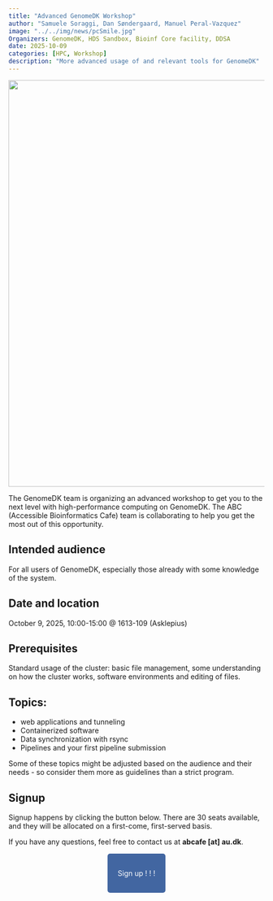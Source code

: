 ```yaml
---
title: "Advanced GenomeDK Workshop"
author: "Samuele Soraggi, Dan Søndergaard, Manuel Peral-Vazquez"
image: "../../img/news/pcSmile.jpg"
Organizers: GenomeDK, HDS Sandbox, Bioinf Core facility, DDSA
date: 2025-10-09
categories: [HPC, Workshop]
description: "More advanced usage of and relevant tools for GenomeDK"
---
```


![](../../img/news/gdkLogo.jpg){fig-align="center" width=800px}

The GenomeDK team is organizing an advanced workshop to get you to the next level with high-performance computing on GenomeDK. The ABC (Accessible Bioinformatics Cafe) team is collaborating to help you get the most out of this opportunity.

## Intended audience

For all users of GenomeDK, especially those already with some knowledge of the system.

## Date and location

October 9, 2025, 10:00-15:00 @ 1613-109 (Asklepius)

## Prerequisites

Standard usage of the cluster: basic file management, some understanding on how the cluster works, software environments and editing of files.

## Topics:

- web applications and tunneling
- Containerized software
- Data synchronization with rsync
- Pipelines and your first pipeline submission

Some of these topics might be adjusted based on the audience and their needs - so consider them more as guidelines than a strict program.

## Signup

Signup happens by clicking the button below. There are 30 seats available, and they will be allocated on a first-come, first-served basis.

If you have any questions, feel free to contact us at **abcafe [at] au.dk**.

&nbsp;

 <p align="center">
  <a href="https://forms.gle/ESEfqtHcRx41Zg837" style="background-color: #4266A1; color: #FFFFFF; padding: 30px 20px; text-decoration: none; border-radius: 5px;">
    Sign up ! ! !
  </a>
</p>